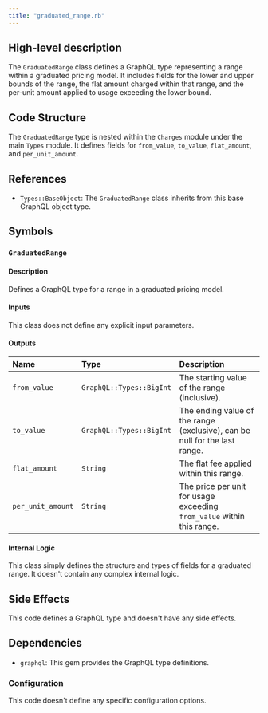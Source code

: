 ```yaml
---
title: "graduated_range.rb"
---
```


## High-level description
The `GraduatedRange` class defines a GraphQL type representing a range within a graduated pricing model. It includes fields for the lower and upper bounds of the range, the flat amount charged within that range, and the per-unit amount applied to usage exceeding the lower bound.

## Code Structure
The `GraduatedRange` type is nested within the `Charges` module under the main `Types` module. It defines fields for `from_value`, `to_value`, `flat_amount`, and `per_unit_amount`.

## References
- `Types::BaseObject`: The `GraduatedRange` class inherits from this base GraphQL object type.

## Symbols

### `GraduatedRange`
#### Description
Defines a GraphQL type for a range in a graduated pricing model.

#### Inputs
This class does not define any explicit input parameters.

#### Outputs
| Name | Type | Description |
|:-----|:-----|:------------|
| `from_value` | `GraphQL::Types::BigInt` | The starting value of the range (inclusive). |
| `to_value` | `GraphQL::Types::BigInt` | The ending value of the range (exclusive), can be null for the last range. |
| `flat_amount` | `String` | The flat fee applied within this range. |
| `per_unit_amount` | `String` | The price per unit for usage exceeding `from_value` within this range. |

#### Internal Logic
This class simply defines the structure and types of fields for a graduated range. It doesn't contain any complex internal logic.

## Side Effects
This code defines a GraphQL type and doesn't have any side effects.

## Dependencies
- `graphql`: This gem provides the GraphQL type definitions.

### Configuration
This code doesn't define any specific configuration options.
